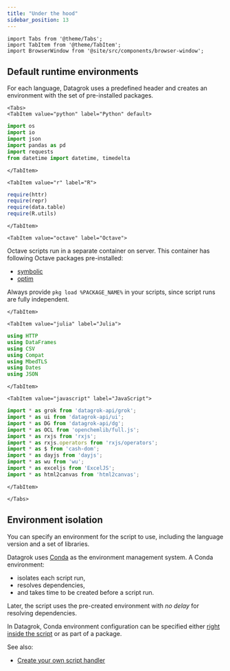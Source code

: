 ```yaml
---
title: "Under the hood"
sidebar_position: 13
---
```


```mdx-code-block
import Tabs from '@theme/Tabs';
import TabItem from '@theme/TabItem';
import BrowserWindow from '@site/src/components/browser-window';
```

## Default runtime environments

For each language, Datagrok uses a predefined header and creates an environment with the set of pre-installed packages.

```mdx-code-block
<Tabs>
<TabItem value="python" label="Python" default>
```

```python
import os
import io
import json
import pandas as pd
import requests
from datetime import datetime, timedelta
```

```mdx-code-block
</TabItem>

<TabItem value="r" label="R">
```

```r
require(httr)
require(repr)
require(data.table)
require(R.utils)
```

```mdx-code-block
</TabItem>

<TabItem value="octave" label="Octave">
```

Octave scripts run in a separate container on server. This container has following Octave packages pre-installed:

* [symbolic](https://gnu-octave.github.io/packages/symbolic/)
* [optim](https://gnu-octave.github.io/packages/optim/)

Always provide `pkg load %PACKAGE_NAME%` in your scripts, since script runs are fully independent.

```mdx-code-block
</TabItem>

<TabItem value="julia" label="Julia">
```

```julia
using HTTP
using DataFrames
using CSV
using Compat
using MbedTLS
using Dates
using JSON
```

```mdx-code-block
</TabItem>

<TabItem value="javascript" label="JavaScript">
```

```javascript
import * as grok from 'datagrok-api/grok';
import * as ui from 'datagrok-api/ui';
import * as DG from 'datagrok-api/dg';
import * as OCL from 'openchemlib/full.js';
import * as rxjs from 'rxjs';
import * as rxjs.operators from 'rxjs/operators';
import * as $ from 'cash-dom';
import * as dayjs from 'dayjs';
import * as wu from 'wu';
import * as exceljs from 'ExcelJS';
import * as html2canvas from 'html2canvas';
```

```mdx-code-block
</TabItem>

</Tabs>
```

## Environment isolation

You can specify an environment for the script to use,
including the language version and a set of libraries.

Datagrok uses [Conda](https://docs.Conda.io/en/latest/)
as the environment management system.
A Conda environment:

- isolates each script run,
- resolves dependencies,
- and takes time to be created before a script run.

Later, the script uses the pre-created environment with *no delay* for resolving dependencies.

In Datagrok, Conda environment configuration can be specified either
[right inside the script](../scripting-features/specify-env.mdx)
or as part of a package.

See also:

* [Create your own script handler](../../../develop/how-to/custom-script-handlers.md)
